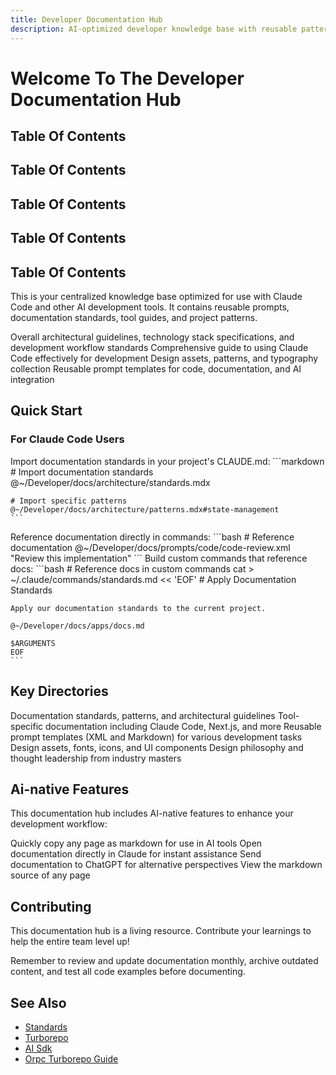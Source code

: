 ```yaml
---
title: Developer Documentation Hub
description: AI-optimized developer knowledge base with reusable patterns and documentation
---
```


# Welcome To The Developer Documentation Hub

## Table Of Contents

<!-- Generated placeholder; add anchors as needed -->

## Table Of Contents

<!-- Generated placeholder; add anchors as needed -->

## Table Of Contents

<!-- Generated placeholder; add anchors as needed -->

## Table Of Contents

<!-- Generated placeholder; add anchors as needed -->

## Table Of Contents

<!-- Generated placeholder; add anchors as needed -->

This is your centralized knowledge base optimized for use with Claude Code and other AI development tools. It contains reusable prompts, documentation standards, tool guides, and project patterns.

<CardGroup cols={2}>
  <Card
    title="Architecture Standards"
    icon="building"
    href="/architecture/standards"
  >
    Overall architectural guidelines, technology stack specifications, and development workflow standards
  </Card>
  <Card
    title="Claude Code Guide"
    icon="robot"
    href="/tools/anthropic/claude-code"
    color="#0066CC"
  >
    Comprehensive guide to using Claude Code effectively for development
  </Card>
  <Card
    title="Design System"
    icon="palette"
    href="/design/README"
  >
    Design assets, patterns, and typography collection
  </Card>
  <Card
    title="Prompt Library"
    icon="code"
    href="/prompts-showcase"
  >
    Reusable prompt templates for code, documentation, and AI integration
  </Card>
</CardGroup>

## Quick Start

### For Claude Code Users

<Steps>
  <Step title="Reference in CLAUDE.md">
    Import documentation standards in your project's CLAUDE.md:
    ```markdown
    # Import documentation standards
    @~/Developer/docs/architecture/standards.mdx
    
    # Import specific patterns
    @~/Developer/docs/architecture/patterns.mdx#state-management
    ```
  </Step>
  <Step title="Use in Commands">
    Reference documentation directly in commands:
    ```bash
    # Reference documentation
    @~/Developer/docs/prompts/code/code-review.xml
    "Review this implementation"
    ```
  </Step>
  <Step title="Create Custom Commands">
    Build custom commands that reference docs:
    ```bash
    # Reference docs in custom commands
    cat > ~/.claude/commands/standards.md << 'EOF'
    # Apply Documentation Standards
    
    Apply our documentation standards to the current project.
    
    @~/Developer/docs/apps/docs.md
    
    $ARGUMENTS
    EOF
    ```
  </Step>
</Steps>

## Key Directories

<AccordionGroup>
  <Accordion title="Architecture" icon="building">
    Documentation standards, patterns, and architectural guidelines
  </Accordion>
  <Accordion title="Tools" icon="wrench">
    Tool-specific documentation including Claude Code, Next.js, and more
  </Accordion>
  <Accordion title="Prompts" icon="code">
    Reusable prompt templates (XML and Markdown) for various development tasks
  </Accordion>
  <Accordion title="Design" icon="palette">
    Design assets, fonts, icons, and UI components
  </Accordion>
  <Accordion title="Inspiration" icon="lightbulb">
    Design philosophy and thought leadership from industry masters
  </Accordion>
</AccordionGroup>

## Ai-native Features

This documentation hub includes AI-native features to enhance your development workflow:

<CardGroup cols={2}>
  <Card title="Copy as Markdown" icon="copy">
    Quickly copy any page as markdown for use in AI tools
  </Card>
  <Card title="Open in Claude" icon="robot">
    Open documentation directly in Claude for instant assistance
  </Card>
  <Card title="Open in ChatGPT" icon="message">
    Send documentation to ChatGPT for alternative perspectives
  </Card>
  <Card title="View Source" icon="eye">
    View the markdown source of any page
  </Card>
</CardGroup>

## Contributing

This documentation hub is a living resource. Contribute your learnings to help the entire team level up!

<Tip>
  Remember to review and update documentation monthly, archive outdated content, and test all code examples before documenting.
</Tip>

## See Also

- [Standards](/architecture/standards)
- [Turborepo](/tools/stack/turborepo)
- [AI Sdk](/tools/stack/ai-sdk)
- [Orpc Turborepo Guide](/tools/integrations/orpc-turborepo-guide)
